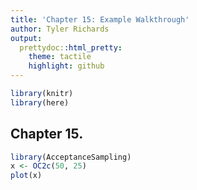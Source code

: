 ```yaml
---
title: 'Chapter 15: Example Walkthrough'
author: Tyler Richards
output:
  prettydoc::html_pretty:
    theme: tactile
    highlight: github
---
```



```r
library(knitr)
library(here)
```

## Chapter 15.

```r
library(AcceptanceSampling)
x <- OC2c(50, 25)
plot(x)
```

